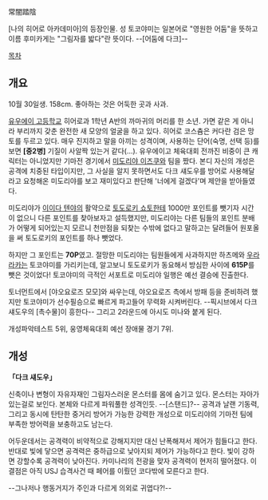 常闇踏陰

[나의 히어로 아카데미아]의 등장인물.
성 토코야미는 일본어로 "영원한 어둠"을 뜻하고 이름 후미카게는 "그림자를 밟다"란 뜻이다. --[어둠에 다크]--

[[목차]]
== 개요 ==
10월 30일생. 158cm. 좋아하는 것은 어둑한 곳과 사과.

[[유우에이 고등학교]] 히어로과 1학년 A반의 까마귀의 머리를 한 소년. 가면 같은 게 아니라 부리까지 갖춘 완전한 새 모양의 얼굴을 하고 있다. 히어로 코스츔은 커다란 검은 망토를 두르고 있다.
매우 진지하고 말을 아끼는 성격이며, 사용하는 단어(숙명, 선택 등)를 보면 '''[중2병]''' 기질이 사알짝 있는거 같다(...). 유우에이고 체육대회 전까진 비중이 큰 캐릭터는 아니었지만 기마전 경기에서 [[미도리야 이즈쿠]]와 팀을 짰다.
본디 자신의 개성은 공격에 치중된 타입이지만, 그 사실을 알지 못하면서도 다크 섀도우를 방어로 사용해달라고 요청해온 미도리야를 보고 재미있다고 판단해 '너에게 걸겠다'며 제안을 받아들였다.

미도리야가 [[이이다 텐야]]의 활약으로 [[토도로키 쇼토]]한테 1000만 포인트를 뺏기자 시간이 없으니 다른 포인트를 찾아보자고 설득했지만, 미도리야는 다른 팀들의 포인트 분배가 어떻게 되어있는지 모르니 천만점을 되찾는 수밖에 없다고 말하고는 달려들어 원포올을 써 토도로키의 포인트를 하나 뺏었다.
 
하지만 그 포인트는 '''70P'''였고. 절망한 미도리야는 팀원들에게 사과하지만 하츠메와 [[우라라카 오챠코|우라라카]]는 토코야미를 가리키는데, 알고보니 토도로키가 동요해서 방심한 사이에 '''615P'''를 뺏은 것이었다! 토코야미의 극적인 서포트로 미도리야 일행은 예선 결승에 진출한다. 

토너먼트에서 [야오요로즈 모모]와 싸우는데, 야오요로즈 측에서 방패 등을 준비하려 했지만 토코야미가 선수필승으로 빠르게 파고들어 무력화 시켜버린다. --픽시브에서 다크 섀도우의 [촉수물]이 흥한다-- 그리고 2라운드에 아시도 미나와 붙게 된다.

개성파악테스트 5위, 웅영체육대회 예선 장애물 경기 7위.

== 개성 ==
'''「다크 섀도우」'''

신축이나 변형이 자유자재인 그림자스러운 몬스터를 몸에 숨기고 있다. 몬스터는 자아가 있는걸로 보인다. 본체와 다르게 파워풀한 성격인듯. --[스탠드]?-- 공격과 날랜 기동력, 그리고 동시에 탄탄한 중거리 방어가 가능한 강력한 개성으로 미도리야의 기마전 팀에 부족한 방어력을 보충하고도 남는다. 

어두운데서는 공격력이 비약적으로 강해지지만 대신 난폭해져서 제어가 힘들다고 한다. 반대로 빛에 닿으면 공격력은 중하급으로 낮아지되 제어가 가능하다고 한다. 빛이 강하면 강할수록 공격력이 낮아진다. 카미나리의 전광을 맞자 공격력이 현저히 떨어졌다. 이 결점은 아직 USJ 습격사건 때 페어를 이뤘던 코다밖에 모른다고 한다.

--그나저나 행동거지가 주인과 다르게 의외로 귀엽다?!--
